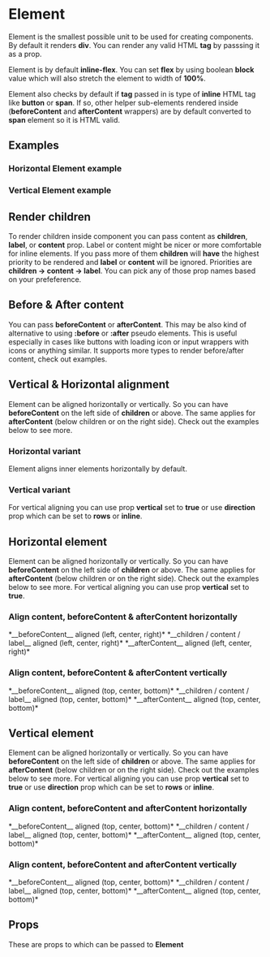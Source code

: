 
# Element

Element is the smallest possible unit to be used for creating components.
By default it renders **div**. You can render any valid HTML **tag** by
passsing it as a prop.

Element is by default **inline-flex**. You can set **flex** by using
boolean **block** value which will also stretch the element to width of
**100%**.

Element also checks by default if **tag** passed in is type of **inline**
HTML tag like **button** or **span**. If so, other helper sub-elements
rendered inside (**beforeContent** and **afterContent** wrappers) are by
default converted to **span** element so it is HTML valid.

## Examples

### Horizontal Element example

<ExampleHorizontal />

### Vertical Element example

<ExampleVertical />

## Render children

To render children inside component you can pass content as
**children**, **label**, or **content** prop. Label or content might be
nicer or more comfortable for inline elements. If you pass more of them
**children** will **have** the highest priority to be rendered and
**label** or **content** will be ignored. Priorities are **children →
content → label**. You can pick any of those prop names based on your
prefeference.

<RenderChildren />

## Before & After content

You can pass **beforeContent** or **afterContent**. This may be also
kind of alternative to using **:before** or **:after** pseudo elements.
This is useful especially in cases like buttons with loading icon or
input wrappers with icons or anything similar. It supports more types to
render before/after content, check out examples.

<BeforeAfterContent />

## Vertical & Horizontal alignment

Element can be aligned horizontally or vertically. So you can have
**beforeContent** on the left side of **children** or above. The same
applies for **afterContent** (below children or on the right side).
Check out the examples below to see more.

### Horizontal variant

Element aligns inner elements horizontally by default.

<HorizontalVariant />

### Vertical variant

For vertical aligning you can use prop **vertical** set to **true** or
use **direction** prop which can be set to **rows** or **inline**.

<VerticalVariant />

## Horizontal element

Element can be aligned horizontally or vertically. So you can have
**beforeContent** on the left side of **children** or above. The same
applies for **afterContent** (below children or on the right side).
Check out the examples below to see more. For vertical aligning you can
use prop **vertical** set to **true**.

### Align content, beforeContent & afterContent horizontally

<Grid columns={3}>
  <Column>
    <HorizontalHorizontalBeforeContentAlignment />
    *__beforeContent__ aligned (left, center, right)*
  </Column>
  <Column>
    <HorizontalHorizontalContentAlignment />
    *__children / content / label__ aligned (left, center, right)*
  </Column>
  <Column>
    <HorizontalHorizontalAfterContentAlignment />
    *__afterContent__ aligned (left, center, right)*
  </Column>
</Grid>

### Align content, beforeContent & afterContent vertically

<Grid columns={3}>
  <Column>
    <HorizontalVerticalBeforeContentAlignment />
    *__beforeContent__ aligned (top, center, bottom)*
  </Column>
  <Column>
    <HorizontalVerticalContentAlignment />
    *__children / content / label__ aligned (top, center, bottom)*
  </Column>
  <Column>
    <HorizontalVerticalAfterContentAlignment />
    *__afterContent__ aligned (top, center, bottom)*
  </Column>
</Grid>

## Vertical element

Element can be aligned horizontally or vertically. So you can have
**beforeContent** on the left side of **children** or above. The same
applies for **afterContent** (below children or on the right side).
Check out the examples below to see more. For vertical aligning you can
use prop **vertical** set to **true** or use **direction** prop which
can be set to **rows** or **inline**.

### Align content, beforeContent and afterContent horizontally

<Grid columns={3}>
  <Column>
    <HorizontalVerticalBeforeContentAlignment />
    *__beforeContent__ aligned (top, center, bottom)*
  </Column>
  <Column>
    <HorizontalVerticalContentAlignment />
    *__children / content / label__ aligned (top, center, bottom)*
  </Column>
  <Column>
    <HorizontalVerticalAfterContentAlignment />
    *__afterContent__ aligned (top, center, bottom)*
  </Column>
</Grid>

### Align content, beforeContent and afterContent vertically

<Grid columns={3}>
  <Column>
    <HorizontalVerticalBeforeContentAlignment />
    *__beforeContent__ aligned (top, center, bottom)*
  </Column>
  <Column>
    <HorizontalVerticalContentAlignment />
    *__children / content / label__ aligned (top, center, bottom)*
  </Column>
  <Column>
    <HorizontalVerticalAfterContentAlignment />
    *__afterContent__ aligned (top, center, bottom)*
  </Column>
</Grid>

## Props

These are props to which can be passed to **Element**

<Props />
